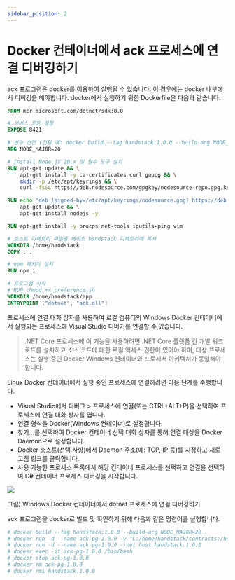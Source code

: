 ```yaml
---
sidebar_position: 2
---
```


# Docker 컨테이너에서 ack 프로세스에 연결 디버깅하기

ack 프로그램은 docker를 이용하여 실행될 수 있습니다. 이 경우에는 docker 내부에서 디버깅을 해야합니다. docker에서 실행하기 위한 Dockerfile은 다음과 같습니다.

```dockerfile
FROM mcr.microsoft.com/dotnet/sdk:8.0

# 서비스 포트 설정
EXPOSE 8421

# 변수 선언 (전달 예: docker build --tag handstack:1.0.0 --build-arg NODE_MAJOR=20 .)
ARG NODE_MAJOR=20

# Install Node.js 20.x 및 필수 도구 설치 
RUN apt-get update && \
    apt-get install -y ca-certificates curl gnupg && \
    mkdir -p /etc/apt/keyrings && \
    curl -fsSL https://deb.nodesource.com/gpgkey/nodesource-repo.gpg.key | gpg --dearmor -o /etc/apt/keyrings/nodesource.gpg

RUN echo "deb [signed-by=/etc/apt/keyrings/nodesource.gpg] https://deb.nodesource.com/node_$NODE_MAJOR.x nodistro main" | tee /etc/apt/sources.list.d/nodesource.list && \
    apt-get update && \
    apt-get install nodejs -y

RUN apt-get install -y procps net-tools iputils-ping vim

# 호스트 디렉토리 파일을 베이스 handstack 디렉토리에 복사
WORKDIR /home/handstack
COPY . .

# npm 패키지 설치
RUN npm i

# 프로그램 시작
# RUN chmod +x preference.sh
WORKDIR /home/handstack/app
ENTRYPOINT ["dotnet", "ack.dll"]
```

프로세스에 연결 대화 상자를 사용하여 로컬 컴퓨터의 Windows Docker 컨테이너에서 실행되는 프로세스에 Visual Studio 디버거를 연결할 수 있습니다.

> .NET Core 프로세스에 이 기능을 사용하려면 .NET Core 플랫폼 간 개발 워크로드를 설치하고 소스 코드에 대한 로컬 액세스 권한이 있어야 하며, 대상 프로세스는 실행 중인 Docker Windows 컨테이너와 프로세서 아키텍처가 동일해야 합니다.

Linux Docker 컨테이너에서 실행 중인 프로세스에 연결하려면 다음 단계를 수행합니다.

* Visual Studio에서 디버그 > 프로세스에 연결(또는 CTRL+ALT+P)을 선택하여 프로세스에 연결 대화 상자를 엽니다.
* 연결 형식을 Docker(Windows 컨테이너)로 설정합니다.
* 찾기...를 선택하여 Docker 컨테이너 선택 대화 상자를 통해 연결 대상을 Docker Daemon으로 설정합니다.
* Docker 호스트(선택 사항)에서 Daemon 주소(예: TCP, IP 등)를 지정하고 새로 고침 링크를 클릭합니다.
* 사용 가능한 프로세스 목록에서 해당 컨테이너 프로세스를 선택하고 연결을 선택하여 C# 컨테이너 프로세스 디버깅을 시작합니다.

![](img/docker-attach-complete-windows.png)

그림) Windows Docker 컨테이너에서 dotnet 프로세스에 연결 디버깅하기

ack 프로그램을 docker로 빌드 및 확인하기 위해 다음과 같은 명령어를 실행합니다.

```bash
# docker build --tag handstack:1.0.0 --build-arg NODE_MAJOR=20 .
# docker run -d --name ack-pg-1.0.0 -v "C:/home/handstack/contracts:/home/handstack/contracts" -v "C:/home/handstack/log:/home/handstack/log" -v "C:/home/handstack/modules:/home/handstack/modules" -v "C:/home/handstack/storage:/home/handstack/storage" -p 8080:8080 handstack:1.0.0
# docker run -d --name ack-pg-1.0.0 --net host handstack:1.0.0
# docker exec -it ack-pg-1.0.0 /bin/bash
# docker stop ack-pg-1.0.0
# docker rm ack-pg-1.0.0
# docker rmi handstack:1.0.0
```